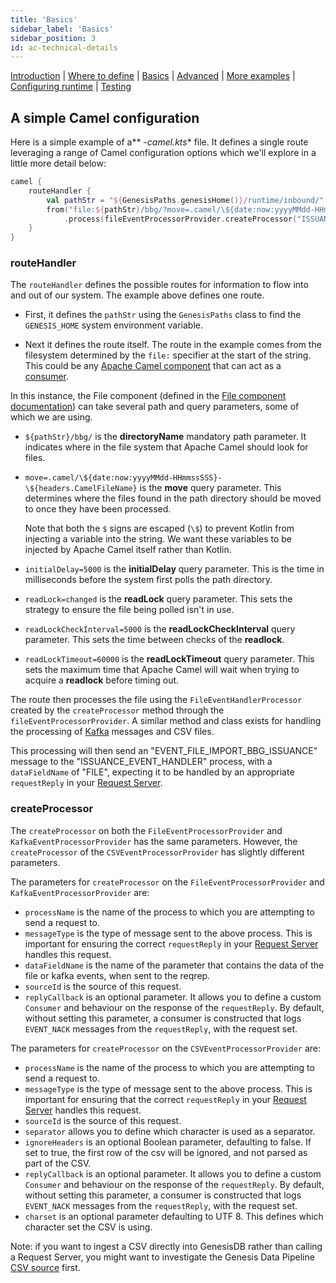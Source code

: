 ---
title: 'Basics'
sidebar_label: 'Basics'
sidebar_position: 3
id: ac-technical-details
---

[Introduction](/creating-applications/defining-your-application/integrations/apache-camel/apache-camel/)  | [Where to define](/creating-applications/defining-your-application/integrations/apache-camel/ac-define/) | [Basics](/creating-applications/defining-your-application/integrations/apache-camel/ac-technical-details/) |  [Advanced](/creating-applications/defining-your-application/integrations/apache-camel/ac-advanced-technical-details/) | [More examples](/creating-applications/defining-your-application/integrations/apache-camel/ac-more-examples/) | [Configuring runtime](/creating-applications/defining-your-application/integrations/apache-camel/ac-configuring-runtime/) | [Testing](/creating-applications/defining-your-application/integrations/apache-camel/ac-testing/)

## A simple Camel configuration

Here is a simple example of a** *-camel.kts** file. It defines a single route leveraging a range of Camel configuration options which we'll explore in a little more detail below:
```kotlin
camel {
    routeHandler {
        val pathStr = "${GenesisPaths.genesisHome()}/runtime/inbound/"
        from("file:${pathStr}/bbg/?move=.camel/\${date:now:yyyyMMdd-HHmmssSSS}-\${headers.CamelFileName}&initialDelay=5000&readLock=changed&readLockCheckInterval=5000&readLockTimeout=60000")
            .process(fileEventProcessorProvider.createProcessor("ISSUANCE_EVENT_HANDLER", "EVENT_FILE_IMPORT_BBG_ISSUANCE", "FILE", "SOURCE_NAME"))
    }
}
```

### routeHandler
The `routeHandler` defines the possible routes for information to flow into and out of our system.  The example above defines one route.

- First, it defines the `pathStr` using the `GenesisPaths` class to find the `GENESIS_HOME` system environment variable. 

- Next it defines the route itself. The route in the example comes from the filesystem determined by the `file:` specifier at the start of the string. This could be any [Apache Camel component](https://camel.apache.org/components/3.16.x/index.html) that can act as a [consumer](https://camel.apache.org/manual/camelcontext.html#_consumer).

In this instance, the File component (defined in the [File component documentation](https://camel.apache.org/components/3.16.x/file-component.html)) can take several path and query parameters, some of which we are using.

* `${pathStr}/bbg/` is the **directoryName** mandatory path parameter. It indicates where in the file system that Apache Camel should look for files.
* `move=.camel/\${date:now:yyyyMMdd-HHmmssSSS}-\${headers.CamelFileName}` is the **move** query parameter. This determines where the files found in the path directory should be moved to once they have been processed.

  Note that both the `$` signs are escaped (`\$`) to prevent Kotlin from injecting a variable into the string. We want these variables to be injected by Apache Camel itself rather than Kotlin.
* `initialDelay=5000` is the **initialDelay** query parameter. This is the time in milliseconds before the system first polls the path directory.
* `readLock=changed` is the **readLock** query parameter. This sets the strategy to ensure the file being polled isn't in use.
* `readLockCheckInterval=5000` is the **readLockCheckInterval** query parameter. This sets the time between checks of the **readlock**.
* `readLockTimeout=60000` is the **readLockTimeout** query parameter. This sets the maximum time that Apache Camel will wait when trying to acquire a **readlock** before timing out.

The route then processes the file using the `FileEventHandlerProcessor` created by the `createProcessor` method through the `fileEventProcessorProvider`. A similar method and class exists for handling the processing of [Kafka](https://kafka.apache.org/) messages and CSV files.

This processing will then send an "EVENT_FILE_IMPORT_BBG_ISSUANCE" message to the "ISSUANCE_EVENT_HANDLER" process, with a `dataFieldName` of "FILE", expecting it to be handled by an appropriate `requestReply` in your [Request Server](/creating-applications/defining-your-application/user-interface/request-servers/request-servers/).

### createProcessor
The `createProcessor` on both the `FileEventProcessorProvider` and `KafkaEventProcessorProvider` has the same parameters. However, the `createProcessor` of the `CSVEventProcessorProvider` has slightly different parameters.

The parameters for `createProcessor` on the `FileEventProcessorProvider` and `KafkaEventProcessorProvider` are:

* `processName` is the name of the process to which you are attempting to send a request to.
* `messageType` is the type of message sent to the above process. This is important for ensuring the correct `requestReply` in your [Request Server](/creating-applications/defining-your-application/user-interface/request-servers/request-servers/) handles this request.
* `dataFieldName` is the name of the parameter that contains the data of the file or kafka events, when sent to the reqrep.
* `sourceId` is the source of this request.
* `replyCallback` is an optional parameter. It allows you to define a custom `Consumer` and behaviour on the response of the `requestReply`. By default, without setting this parameter, a consumer is constructed that logs `EVENT_NACK` messages from the `requestReply`, with the request set.

The parameters for `createProcessor` on the `CSVEventProcessorProvider` are:

* `processName` is the name of the process to which you are attempting to send a request to.
* `messageType` is the type of message sent to the above process. This is important for ensuring that the correct `requestReply`  in your [Request Server](/creating-applications/defining-your-application/user-interface/request-servers/request-servers/) handles this request.
* `sourceId` is the source of this request.
* `separator` allows you to define which character is used as a separator.
* `ignoreHeaders` is an optional Boolean parameter, defaulting to false. If set to true, the first row of the csv will be ignored, and not parsed as part of the CSV.
* `replyCallback` is an optional parameter. It allows you to define a custom `Consumer` and behaviour on the response of the `requestReply`. By default, without setting this parameter, a consumer is constructed that logs `EVENT_NACK` messages from the `requestReply`, with the request set.
* `charset` is an optional parameter defaulting to UTF 8. This defines which character set the CSV is using.

Note: if you want to ingest a CSV directly into GenesisDB rather than calling a Request Server, you might want to
investigate the Genesis Data Pipeline [CSV source](/creating-applications/defining-your-application/integrations/data-pipeline/datapipeline-basics/) first.